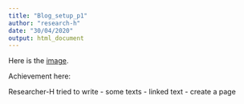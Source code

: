 ```yaml
---
title: "Blog_setup_p1"
author: "research-h"
date: "30/04/2020"
output: html_document
---
```


Here is the [image](charles-deluvio-bYXP-ITv4_s-unsplash.jpg).

Achievement here:

Researcher-H tried to write
- some texts
- linked text
- create a page